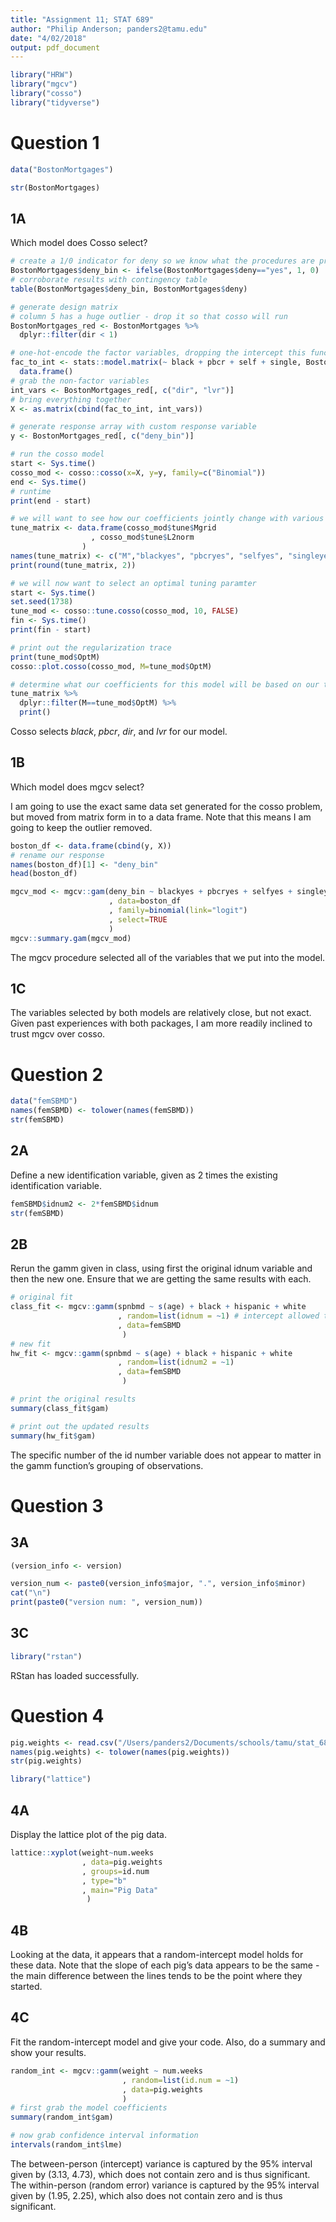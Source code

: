 ```yaml
---
title: "Assignment 11; STAT 689"
author: "Philip Anderson; panders2@tamu.edu"
date: "4/02/2018"
output: pdf_document
---
```


```r
library("HRW")
library("mgcv")
library("cosso")
library("tidyverse")
```

# Question 1

```r
data("BostonMortgages")
```

```r
str(BostonMortgages)
```

## 1A
Which model does Cosso select?

```r
# create a 1/0 indicator for deny so we know what the procedures are predicting
BostonMortgages$deny_bin <- ifelse(BostonMortgages$deny=="yes", 1, 0)
# corroborate results with contingency table
table(BostonMortgages$deny_bin, BostonMortgages$deny)
```

```r
# generate design matrix
# column 5 has a huge outlier - drop it so that cosso will run
BostonMortgages_red <- BostonMortgages %>%
  dplyr::filter(dir < 1)

# one-hot-encode the factor variables, dropping the intercept this function makes along the way
fac_to_int <- stats::model.matrix(~ black + pbcr + self + single, BostonMortgages_red)[, -1] %>%
  data.frame()
# grab the non-factor variables
int_vars <- BostonMortgages_red[, c("dir", "lvr")]
# bring everything together
X <- as.matrix(cbind(fac_to_int, int_vars))

# generate response array with custom response variable
y <- BostonMortgages_red[, c("deny_bin")]
```


```r
# run the cosso model
start <- Sys.time()
cosso_mod <- cosso::cosso(x=X, y=y, family=c("Binomial"))
end <- Sys.time()
# runtime
print(end - start)
```

```r
# we will want to see how our coefficients jointly change with various tuning parameters 
tune_matrix <- data.frame(cosso_mod$tune$Mgrid
                  , cosso_mod$tune$L2norm
                )
names(tune_matrix) <- c("M","blackyes", "pbcryes", "selfyes", "singleyes", "dir", "lvr")
print(round(tune_matrix, 2))
```

```r
# we will now want to select an optimal tuning paramter
start <- Sys.time()
set.seed(1738)
tune_mod <- cosso::tune.cosso(cosso_mod, 10, FALSE)
fin <- Sys.time()
print(fin - start)
```

```r
# print out the regularization trace
print(tune_mod$OptM)
cosso::plot.cosso(cosso_mod, M=tune_mod$OptM)
```

```r
# determine what our coefficients for this model will be based on our tuning matrix
tune_matrix %>% 
  dplyr::filter(M==tune_mod$OptM) %>%
  print()
```

Cosso selects _black_, _pbcr_, _dir_, and _lvr_ for our model.

## 1B
Which model does mgcv select?

I am going to use the exact same data set generated for the cosso problem, but moved from matrix form in to a data frame.  Note that this means I am going to keep the outlier removed. 

```r
boston_df <- data.frame(cbind(y, X))
# rename our response
names(boston_df)[1] <- "deny_bin"
head(boston_df)
```

```r
mgcv_mod <- mgcv::gam(deny_bin ~ blackyes + pbcryes + selfyes + singleyes + dir + lvr
                      , data=boston_df
                      , family=binomial(link="logit")
                      , select=TRUE
                      )
mgcv::summary.gam(mgcv_mod)
```

The mgcv procedure selected all of the variables that we put into the model.

## 1C
The variables selected by both models are relatively close, but not exact.  Given past experiences with both packages, I am more readily inclined to trust mgcv over cosso.

# Question 2

```r
data("femSBMD")
names(femSBMD) <- tolower(names(femSBMD))
str(femSBMD)
```
## 2A
Define a new identification variable, given as 2 times the existing identification variable.

```r
femSBMD$idnum2 <- 2*femSBMD$idnum
str(femSBMD)
```

## 2B
Rerun the gamm given in class, using first the original idnum variable and then the new one.  Ensure that we are getting the same results with each.

```r
# original fit
class_fit <- mgcv::gamm(spnbmd ~ s(age) + black + hispanic + white
                        , random=list(idnum = ~1) # intercept allowed to vary randomly
                        , data=femSBMD
                         )
# new fit 
hw_fit <- mgcv::gamm(spnbmd ~ s(age) + black + hispanic + white
                        , random=list(idnum2 = ~1)
                        , data=femSBMD
                         )
```

```r
# print the original results
summary(class_fit$gam)
```

```r
# print out the updated results
summary(hw_fit$gam)
```

The specific number of the id number variable does not appear to matter in the gamm function's grouping of observations.


# Question 3
## 3A
```r
(version_info <- version)

version_num <- paste0(version_info$major, ".", version_info$minor)
cat("\n")
print(paste0("version num: ", version_num))
```

## 3C
```r
library("rstan")
```

RStan has loaded successfully.


# Question 4

```r
pig.weights <- read.csv("/Users/panders2/Documents/schools/tamu/stat_689/homework/semiparametric-regression/hw11/pigWeights.csv")
names(pig.weights) <- tolower(names(pig.weights))
str(pig.weights)
```

```r
library("lattice")
```

## 4A
Display the lattice plot of the pig data.
```r
lattice::xyplot(weight~num.weeks
                , data=pig.weights
                , groups=id.num
                , type="b"
                , main="Pig Data"
                 )
```

## 4B
Looking at the data, it appears that a random-intercept model holds for these data.  Note that the slope of each pig's data appears to be the same - the main difference between the lines tends to be the point where they started.

## 4C
Fit the random-intercept model and give your code.  Also, do a summary and show your results.

```r
random_int <- mgcv::gamm(weight ~ num.weeks
                         , random=list(id.num = ~1)
                         , data=pig.weights
                         )
# first grab the model coefficients
summary(random_int$gam)
```

```r
# now grab confidence interval information
intervals(random_int$lme)
```

The between-person (intercept) variance is captured by the 95% interval given by (3.13, 4.73), which does not contain zero and is thus significant.
The within-person (random error) variance is captured by the 95% interval given by (1.95, 2.25), which also does not contain zero and is thus significant. 




